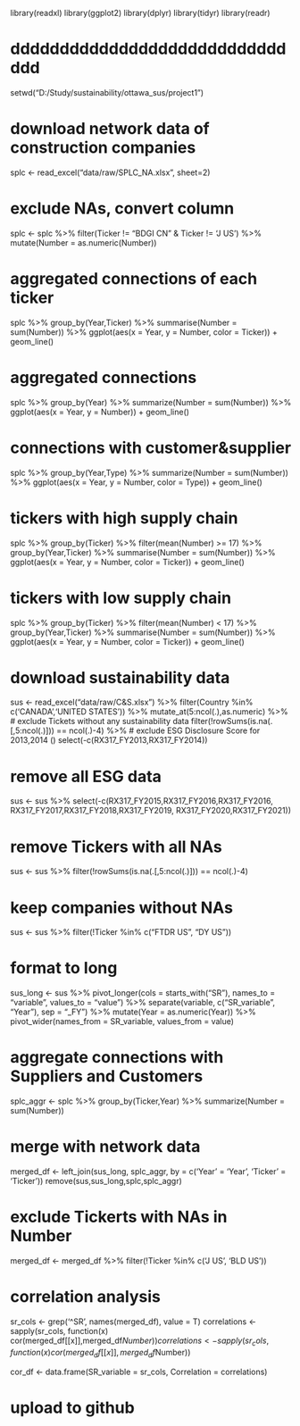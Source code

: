 library(readxl)
library(ggplot2)
library(dplyr)
library(tidyr)
library(readr)

# ddddddddddddddddddddddddddddddd
setwd("D:/Study/sustainability/ottawa_sus/project1")


# download network data of construction companies
splc <- read_excel("data/raw/SPLC_NA.xlsx", sheet=2)

# exclude NAs, convert column
splc <- splc %>% 
  filter(Ticker != "BDGI CN" & Ticker != 'J US') %>% 
  mutate(Number = as.numeric(Number))
  
# aggregated connections of each ticker
splc %>% 
  group_by(Year,Ticker) %>% 
  summarise(Number = sum(Number)) %>%
  ggplot(aes(x = Year, y = Number, color = Ticker)) +
  geom_line()

# aggregated connections
splc %>% 
  group_by(Year) %>% 
  summarize(Number = sum(Number)) %>% 
  ggplot(aes(x = Year, y = Number)) +
  geom_line()

# connections with customer&supplier
splc %>% 
  group_by(Year,Type) %>% 
  summarize(Number = sum(Number)) %>% 
  ggplot(aes(x = Year, y = Number, color = Type)) + 
  geom_line()

# tickers with high supply chain
splc %>% 
  group_by(Ticker) %>% 
  filter(mean(Number) >= 17) %>%
  group_by(Year,Ticker) %>% 
  summarise(Number = sum(Number)) %>%
  ggplot(aes(x = Year, y = Number, color = Ticker)) +
  geom_line()

# tickers with low supply chain
splc %>% 
  group_by(Ticker) %>% 
  filter(mean(Number) < 17) %>%
  group_by(Year,Ticker) %>% 
  summarise(Number = sum(Number)) %>%
  ggplot(aes(x = Year, y = Number, color = Ticker)) +
  geom_line()


# download sustainability data
sus <- read_excel("data/raw/C&S.xlsx") %>% 
  filter(Country %in% c('CANADA','UNITED STATES')) %>% 
  mutate_at(5:ncol(.),as.numeric) %>%
# exclude Tickets without any sustainability data
  filter(!rowSums(is.na(.[,5:ncol(.)])) == ncol(.)-4) %>% 
# exclude ESG Disclosure Score for 2013,2014 ()
  select(-c(RX317_FY2013,RX317_FY2014))

# remove all ESG data
sus <- sus %>% 
  select(-c(RX317_FY2015,RX317_FY2016,RX317_FY2016,
            RX317_FY2017,RX317_FY2018,RX317_FY2019,
            RX317_FY2020,RX317_FY2021))

# remove Tickers with all NAs
sus <- sus %>% 
  filter(!rowSums(is.na(.[,5:ncol(.)])) == ncol(.)-4)

# keep companies without NAs
sus <- sus %>% 
  filter(!Ticker %in% c("FTDR US", "DY US"))

# format to long
sus_long <- sus %>%
  pivot_longer(cols = starts_with("SR"), 
               names_to = "variable", 
               values_to = "value") %>%
  separate(variable, 
           c("SR_variable", "Year"), 
           sep = "_FY") %>%
  mutate(Year = as.numeric(Year)) %>% 
  pivot_wider(names_from = SR_variable, 
              values_from = value)

# aggregate connections with Suppliers and Customers
splc_aggr <- splc %>% 
  group_by(Ticker,Year) %>% 
  summarize(Number = sum(Number))


# merge with network data
merged_df <- left_join(sus_long, splc_aggr, by = c('Year' = 'Year', 'Ticker' = 'Ticker'))
remove(sus,sus_long,splc,splc_aggr)

# exclude Tickerts with NAs in Number
merged_df <- merged_df %>% 
  filter(!Ticker %in% c('J US', 'BLD US'))

# correlation analysis
sr_cols <- grep('^SR', names(merged_df), value = T)
correlations <- sapply(sr_cols, function(x) 
                       cor(merged_df[[x]],merged_df$Number))
correlations <- sapply(sr_cols, function(x) cor(merged_df[[x]], merged_df$Number))

cor_df <- data.frame(SR_variable = sr_cols, Correlation = correlations)

# upload to github



